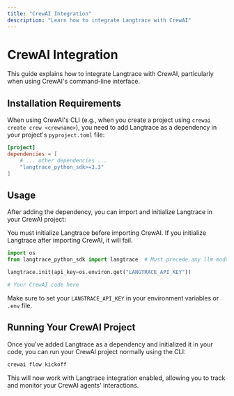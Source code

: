 ```yaml
---
title: "CrewAI Integration"
description: "Learn how to integrate Langtrace with CrewAI"
---
```


# CrewAI Integration

This guide explains how to integrate Langtrace with CrewAI, particularly when using CrewAI's command-line interface.

## Installation Requirements

When using CrewAI's CLI (e.g., when you create a project using `crewai create crew <crewname>`), you need to add Langtrace as a dependency in your project's `pyproject.toml` file:

```toml
[project]
dependencies = [
    # ... other dependencies ...
    "langtrace_python_sdk>=3.3"
]
```

## Usage

After adding the dependency, you can import and initialize Langtrace in your CrewAI project:

<Note>
    You must initialize Langtrace before importing CrewAI. If you initialize Langtrace after importing CrewAI, it will fail.
</Note>

```python
import os
from langtrace_python_sdk import langtrace  # Must precede any llm module imports

langtrace.init(api_key=os.environ.get("LANGTRACE_API_KEY"))

# Your CrewAI code here
```

Make sure to set your `LANGTRACE_API_KEY` in your environment variables or `.env` file.

## Running Your CrewAI Project

Once you've added Langtrace as a dependency and initialized it in your code, you can run your CrewAI project normally using the CLI:

```bash
crewai flow kickoff
```

This will now work with Langtrace integration enabled, allowing you to track and monitor your CrewAI agents' interactions.
